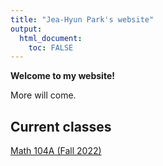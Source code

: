 ```yaml
---
title: "Jea-Hyun Park's website"
output: 
  html_document:
    toc: FALSE
---
```





**Welcome to my website!**

More will come. 

## Current classes

[ Math 104A (Fall 2022)](./M104A2022Fall.html)
